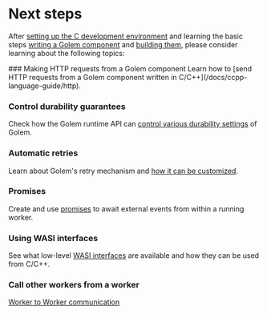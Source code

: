 
# Next steps

After [setting up the C development environment](/ccpp-language-guide/setup) and learning the basic steps [writing a Golem component](/ccpp-language-guide/defining-components) and [building them](/ccpp-language-guide/building-components), please consider learning about the following topics:

<Steps>
### Making HTTP requests from a Golem component
Learn how to [send HTTP requests from a Golem component written in C/C++](/docs/ccpp-language-guide/http).

### Control durability guarantees

Check how the Golem runtime API can [control various durability settings](/ccpp-language-guide/durability) of Golem.

### Automatic retries

Learn about Golem's retry mechanism and [how it can be customized](/ccpp-language-guide/retries).

### Promises

Create and use [promises](/ccpp-language-guide/promises) to await external events from within a running worker.

### Using WASI interfaces

See what low-level [WASI interfaces](/ccpp-language-guide/wasi) are available and how they can be used from C/C++.

### Call other workers from a worker

[Worker to Worker communication](/ccpp-language-guide/rpc)

</Steps>
